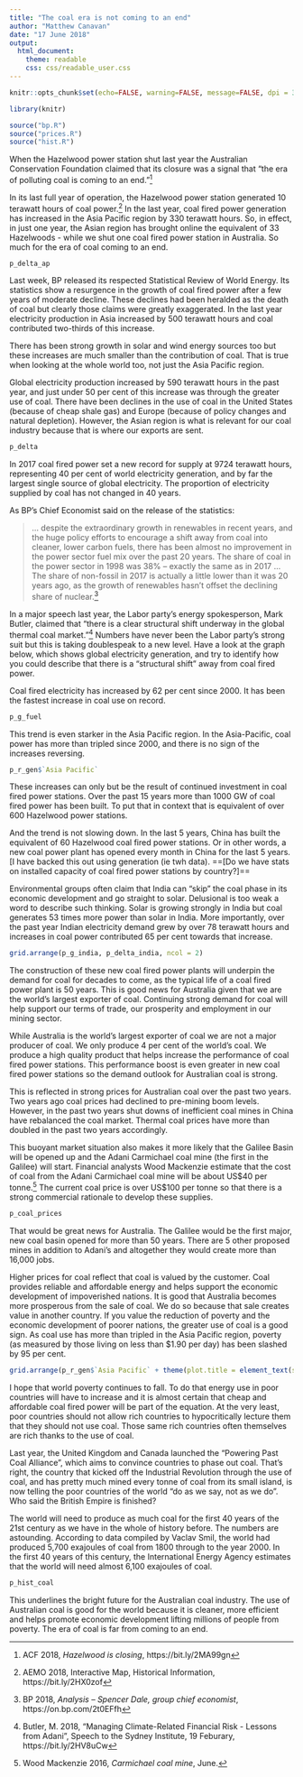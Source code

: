 ```yaml
---
title: "The coal era is not coming to an end"
author: "Matthew Canavan"
date: "17 June 2018"
output:
  html_document:
    theme: readable 
    css: css/readable_user.css 
---
```


```r

knitr::opts_chunk$set(echo=FALSE, warning=FALSE, message=FALSE, dpi = 300, fig.height = 4)

library(knitr)

source("bp.R")
source("prices.R")
source("hist.R")
```

When the Hazelwood power station shut last year the Australian Conservation Foundation claimed that its closure was a signal that "the era of polluting coal is coming to an end."[^acf]

In its last full year of operation, the Hazelwood power station generated 10 terawatt hours of coal power.[^aemo] In the last year, coal fired power generation has increased in the Asia Pacific region by 330 terawatt hours. So, in effect, in just one year, the Asian region has brought online the equivalent of 33 Hazelwoods - while we shut one coal fired power station in Australia. So much for the era of coal coming to an end.

```r
p_delta_ap
```

Last week, BP released its respected Statistical Review of World Energy. Its statistics show a resurgence in the growth of coal fired power after a few years of moderate decline. These declines had been heralded as the death of coal but clearly those claims were greatly exaggerated. In the last year electricity production in Asia increased by 500 terawatt hours and coal contributed two-thirds of this increase. 

There has been strong growth in solar and wind energy sources too but these increases are much smaller than the contribution of coal. That is true when looking at the whole world too, not just the Asia Pacific region. 

Global electricity production increased by 590 terawatt hours in the past year, and just under 50 per cent of this increase was through the greater use of coal. There have been declines in the use of coal in the United States (because of cheap shale gas) and Europe (because of policy changes and natural depletion). However, the Asian region is what is relevant for our coal industry because that is where our exports are sent. 

```r
p_delta
```

In 2017 coal fired power set a new record for supply at 9724 terawatt hours, representing 40 per cent of world electricity generation, and by far the largest single source of global electricity. The proportion of electricity supplied by coal has not changed in 40 years. 

As BP's Chief Economist said on the release of the statistics: 

> ... despite the extraordinary growth in renewables in recent years, and the huge policy efforts to encourage a shift away from coal into cleaner, lower carbon fuels, there has been almost no improvement in the power sector fuel mix over the past 20 years. The share of coal in the power sector in 1998 was 38% – exactly the same as in 2017 ... The share of non-fossil in 2017 is actually a little lower than it was 20 years ago, as the growth of renewables hasn’t offset the declining share of nuclear.[^bp]

In a major speech last year, the Labor party's energy spokesperson, Mark Butler, claimed that "there is a clear structural shift underway in the global thermal coal market."[^butler] Numbers have never been the Labor party's strong suit but this is taking doublespeak to a new level. Have a look at the graph below, which shows global electricity generation, and try to identify how you could describe that there is a "structural shift" away from coal fired power. 

Coal fired electricity has increased by 62 per cent since 2000. It has been the fastest increase in coal use on record.

```r
p_g_fuel
```

This trend is even starker in the Asia Pacific region. In the Asia-Pacific, coal power has more than tripled since 2000, and there is no sign of the increases reversing.

```r
p_r_gen$`Asia Pacific`
```

These increases can only but be the result of continued investment in coal fired power stations. Over the past 15 years more than 1000 GW of coal fired power has been built. To put that in context that is equivalent of over 600 Hazelwood power stations. 

And the trend is not slowing down. In the last 5 years, China has built the equivalent of 60 Hazelwood coal fired power stations. Or in other words, a new coal power plant has opened every month in China for the last 5 years. [I have backed this out using generation (ie twh data). ==[Do we have stats on installed capacity of coal fired power stations by country?]==

Environmental groups often claim that India can "skip" the coal phase in its economic development and go straight to solar. Delusional is too weak a word to describe such thinking. Solar is growing strongly in India but coal generates 53 times more power than solar in India. More importantly, over the past year Indian electricity demand grew by over 78 terawatt hours and increases in coal power contributed 65 per cent towards that increase.  


```r
grid.arrange(p_g_india, p_delta_india, ncol = 2)
```

The construction of these new coal fired power plants will underpin the demand for coal for decades to come, as the typical life of a coal fired power plant is 50 years. This is good news for Australia given that we are the world's largest exporter of coal. Continuing strong demand for coal will help support our terms of trade, our prosperity and employment in our mining sector. 

While Australia is the world's largest exporter of coal we are not a major producer of coal. We only produce 4 per cent of the world's coal. We produce a high quality product that helps increase the performance of coal fired power stations. This performance boost is even greater in new coal fired power stations so the demand outlook for Australian coal is strong. 

This is reflected in strong prices for Australian coal over the past two years. Two years ago coal prices had declined to pre-mining boom levels. However, in the past two years shut downs of inefficient coal mines in China have rebalanced the coal market. Thermal coal prices have more than doubled in the past two years accordingly. 

This buoyant market situation also makes it more likely that the Galilee Basin will be opened up and the Adani Carmichael coal mine (the first in the Galilee) will start. Financial analysts Wood Mackenzie estimate that the cost of coal from the Adani Carmichael coal mine will be about US\$40 per tonne.[^wood] The current coal price is over US\$100 per tonne so that there is a strong commercial rationale to develop these supplies.  
 
```r
p_coal_prices
```

That would be great news for Australia. The Galilee would be the first major, new coal basin opened for more than 50 years. There are 5 other proposed mines in addition to Adani's and altogether they would create more than 16,000 jobs.

Higher prices for coal reflect that coal is valued by the customer. Coal provides reliable and affordable energy and helps support the economic development of impoverished nations. It is good that Australia becomes more prosperous from the sale of coal. We do so because that sale creates value in another country. If you value the reduction of poverty and the economic development of poorer nations, the greater use of coal is a good sign. As coal use has more than tripled in the Asia Pacific region, poverty (as measured by those living on less than $1.90 per day) has been slashed by 95 per cent. 

```r
grid.arrange(p_r_gen$`Asia Pacific` + theme(plot.title = element_text(size = 9), plot.subtitle = element_text(size = 8), plot.caption = element_text(size = 7)), p_pov_ap + theme(plot.title = element_text(size = 9), plot.subtitle = element_text(size = 8), plot.caption = element_text(size = 7)), ncol = 2)
```

I hope that world poverty continues to fall. To do that energy use in poor countries will have to increase and it is almost certain that cheap and affordable coal fired power will be part of the equation. At the very least, poor countries should not allow rich countries to hypocritically lecture them that they should not use coal. Those same rich countries often themselves are rich thanks to the use of coal. 

Last year, the United Kingdom and Canada launched the "Powering Past Coal Alliance", which aims to convince countries to phase out coal. That's right, the country that kicked off the Industrial Revolution through the use of coal, and has pretty much mined every tonne of coal from its small island, is now telling the poor countries of the world "do as we say, not as we do". Who said the British Empire is finished? 

The world will need to produce as much coal for the first 40 years of the 21st century as we have in the whole of history before. The numbers are astounding. According to data compiled by Vaclav Smil, the world had produced 5,700 exajoules of coal from 1800 through to the year 2000. In the first 40 years of this century, the International Energy Agency estimates that the world will need almost 6,100 exajoules of coal.

```r
p_hist_coal
```

This underlines the bright future for the Australian coal industry. The use of Australian coal is good for the world because it is cleaner, more efficient and helps promote economic development lifting millions of people from poverty. The era of coal is far from coming to an end.  



[^acf]: ACF 2018, *Hazelwood is closing*, https://bit.ly/2MA99gn

[^aemo]: AEMO 2018, Interactive Map, Historical Information, https://bit.ly/2HX0zof

[^bp]: BP 2018, *Analysis – Spencer Dale, group chief economist*, https://on.bp.com/2t0EFfh

[^butler]: Butler, M. 2018, "Managing Climate-Related Financial Risk - Lessons from Adani", Speech to the Sydney Institute, 19 Feburary, https://bit.ly/2HV8uCw

[^wood]: Wood Mackenzie 2016, *Carmichael coal mine*, June. 
